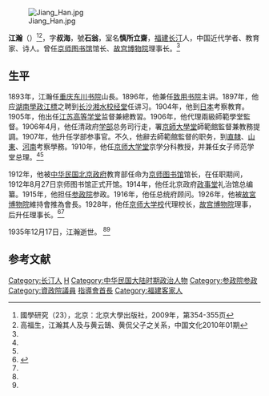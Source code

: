 [[File:Jiang_Han.jpg|thumb]]

'''江瀚'''（{{bd|1857年|12月18日|1935年|12月17日}}）<ref name=gxyj>國學研究（23），北京：北京大學出版社，2009年，第354-355页</ref><ref name=gfs>高福生，江瀚其人及与黄云鵠、黄侃父子之关系，中国文化2010年01期</ref>，字'''叔海'''，號'''石翁'''，室名'''慎所立齋'''，[[福建|福建]][[长汀|长汀]]人，中国近代学者、教育家、诗人。曾任[[京师图书馆|京师图书馆]]馆长、[[故宫博物院|故宫博物院]]理事长。<ref name=jh/>

==生平==
1893年，江瀚任[[重庆|重庆]][[东川书院|东川书院]]山長。1896年，他兼任[[致用书院|致用书院]]主讲。1897年，他应[[湖南學政|湖南學政]][[江標|江標]]之聘到[[长沙|长沙]][[湘水校经堂|湘水校经堂]]任讲习。1904年，他到[[日本|日本]]考察教育。1905年，他出任[[江苏高等学堂|江苏高等学堂]]监督兼總教習。1906年，他代理兩級師範學堂監督。1906年4月，他任清政府[[学部|学部]]总务司行走，署[[京師大學堂|京師大學堂]]師範館監督兼教務提調。1907年，他升任学部参事官。不久，他辭去師範館監督的职务，到[[直隸|直隸]]、[[山東|山東]]、[[河南|河南]]考察學務。1910年，他任[[京师大学堂|京师大学堂]]京学分科教授，并兼任女子师范学堂总理。<ref name=gfs/><ref name=jh/>

1912年，他被[[中华民国北京政府|中华民国北京政府]]教育部任命为[[京师图书馆|京师图书馆]]馆长，在任职期间，1912年8月27日京师图书馆正式开馆。1914年，他任北京政府[[政事堂|政事堂]]礼治馆总编纂。1915年，他担任[[参政院|参政院]]参政。1916年，他任总统府顾问。1926年，他被[[故宮博物院_(北京)|故宮博物院]]維持會推為會長。1928年，他任[[京师大学校|京师大学校]]代理校长，[[故宫博物院|故宫博物院]]理事，后升任理事长。<ref name=jh>{{cite web|url=http://www.nlc.gov.cn/newzqwqhg/jy/lrgz/201011/t20101123_12237.htm|title=历任馆长，中国国家图书馆|accessdate=2012-02-14|archive-url=https://web.archive.org/web/20160304035035/http://www.nlc.gov.cn/newzqwqhg/jy/lrgz/201011/t20101123_12237.htm|archive-date=2016-03-04|dead-url=yes}}</ref><ref name=gfs/>

1935年12月17日，江瀚逝世。 <ref name=jh/><ref name=gxyj/>

==参考文献==
{{reflist}}
{{資政院議員}}
{{中国国家图书馆馆长}}
{{北京市市长}}
{{DEFAULTSORT:Jiang江}}
[[Category:长汀人|Category:长汀人]]
[[Category:江姓|H]]
[[Category:中华民国大陆时期政治人物|Category:中华民国大陆时期政治人物]]
[[Category:参政院参政|Category:参政院参政]]
[[Category:資政院議員|Category:資政院議員]]
[[Category:國立故宮博物院人物|指導會首長]]
[[Category:福建客家人|Category:福建客家人]]